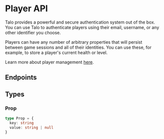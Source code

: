 
# Player API

Talo provides a powerful and secure authentication system out of the box. You can use Talo to authenticate players using their email, username, or any other identifier you choose.

Players can have any number of arbitrary properties that will persist between game sessions and all of their identities. You can use these, for example, to store a player's current health or level.

Learn more about player management [here](https://trytalo.com/players?utm_source=docs&utm_medium=api-docs).

## Endpoints

<ServiceDocumentation
  service='PlayerAPIService'
  metaDescription="Talo's Player service lets you manage players and persist data. Players can be authenticated using email, username, Steamworks and more."
/>

## Types

### Prop

```ts
type Prop = {
  key: string
  value: string | null
}
```
